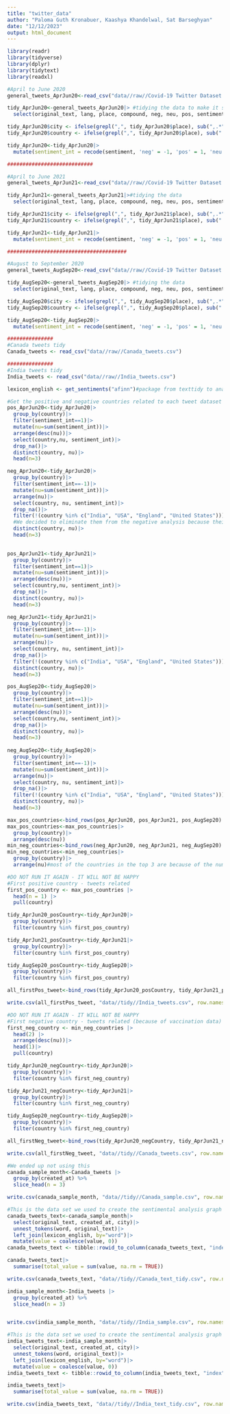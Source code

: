 ```yaml
---
title: "twitter_data"
author: "Paloma Guth Kronabuer, Kaashya Khandelwal, Sat Barseghyan"
date: "12/12/2023"
output: html_document
---
```


```r
library(readr)
library(tidyverse)
library(dplyr)
library(tidytext)
library(readxl)
```

```r
#April to June 2020
general_tweets_AprJun20<-read_csv("data//raw//Covid-19 Twitter Dataset (Apr-Jun 2020).csv")

tidy_AprJun20<-general_tweets_AprJun20|> #tidying the data to make it smaller and more readable
  select(original_text, lang, place, compound, neg, neu, pos, sentiment, created_at)

tidy_AprJun20$city <- ifelse(grepl(",", tidy_AprJun20$place), sub(",.*", "", tidy_AprJun20$place), NA)
tidy_AprJun20$country <- ifelse(grepl(",", tidy_AprJun20$place), sub(".*,\\s*", "", tidy_AprJun20$place), tidy_AprJun20$place)

tidy_AprJun20<-tidy_AprJun20|>
  mutate(sentiment_int = recode(sentiment, 'neg' = -1, 'pos' = 1, 'neu' = 0))

############################

#April to June 2021
general_tweets_AprJun21<-read_csv("data//raw//Covid-19 Twitter Dataset (Apr-Jun 2021).csv")

tidy_AprJun21<-general_tweets_AprJun21|>#tidying the data
  select(original_text, lang, place, compound, neg, neu, pos, sentiment, created_at)

tidy_AprJun21$city <- ifelse(grepl(",", tidy_AprJun21$place), sub(",.*", "", tidy_AprJun21$place), NA)
tidy_AprJun21$country <- ifelse(grepl(",", tidy_AprJun21$place), sub(".*,\\s*", "", tidy_AprJun21$place), tidy_AprJun21$place)

tidy_AprJun21<-tidy_AprJun21|>
  mutate(sentiment_int = recode(sentiment, 'neg' = -1, 'pos' = 1, 'neu' = 0))

#######################################

#August to September 2020
general_tweets_AugSep20<-read_csv("data//raw//Covid-19 Twitter Dataset (Aug-Sep 2020).csv")

tidy_AugSep20<-general_tweets_AugSep20|> #tidying the data
  select(original_text, lang, place, compound, neg, neu, pos, sentiment, created_at)

tidy_AugSep20$city <- ifelse(grepl(",", tidy_AugSep20$place), sub(",.*", "", tidy_AugSep20$place), NA)
tidy_AugSep20$country <- ifelse(grepl(",", tidy_AugSep20$place), sub(".*,\\s*", "", tidy_AugSep20$place), tidy_AugSep20$place)

tidy_AugSep20<-tidy_AugSep20|>
  mutate(sentiment_int = recode(sentiment, 'neg' = -1, 'pos' = 1, 'neu' = 0))

###############
#Canada tweets tidy
Canada_tweets <- read_csv("data//raw//Canada_tweets.csv")

###############
#India tweets tidy
India_tweets <- read_csv("data//raw//India_tweets.csv")


```

```r
lexicon_english <- get_sentiments("afinn")#package from texttidy to analyse sentimental data
```

```r
#Get the positive and negative countries related to each tweet dataset and at the end discover which countries had a more positive of negative feeling towrds covid vaccinations
pos_AprJun20<-tidy_AprJun20|>
  group_by(country)|>
  filter(sentiment_int==1)|>
  mutate(nu=sum(sentiment_int))|>
  arrange(desc(nu))|>
  select(country,nu, sentiment_int)|>
  drop_na()|>
  distinct(country, nu)|>
  head(n=3)

neg_AprJun20<-tidy_AprJun20|>
  group_by(country)|>
  filter(sentiment_int==-1)|>
  mutate(nu=sum(sentiment_int))|>
  arrange(nu)|>
  select(country, nu, sentiment_int)|>
  drop_na()|>
  filter(!(country %in% c("India", "USA", "England", "United States")))|>#since these countries are the biggest one in population they will be the top in both analysis
  #We decided to eliminate them from the negative analysis because their percentage in positive comments was higher than negative and they only were in the top because of their population size
  distinct(country, nu)|>
  head(n=3)
 

pos_AprJun21<-tidy_AprJun21|>
  group_by(country)|>
  filter(sentiment_int==1)|>
  mutate(nu=sum(sentiment_int))|>
  arrange(desc(nu))|>
  select(country,nu, sentiment_int)|>
  drop_na()|>
  distinct(country, nu)|>
  head(n=3)

neg_AprJun21<-tidy_AprJun21|>
  group_by(country)|>
  filter(sentiment_int==-1)|>
  mutate(nu=sum(sentiment_int))|>
  arrange(nu)|>
  select(country, nu, sentiment_int)|>
  drop_na()|>
  filter(!(country %in% c("India", "USA", "England", "United States")))|>
  distinct(country, nu)|>
  head(n=3)

pos_AugSep20<-tidy_AugSep20|>
  group_by(country)|>
  filter(sentiment_int==1)|>
  mutate(nu=sum(sentiment_int))|>
  arrange(desc(nu))|>
  select(country,nu, sentiment_int)|>
  drop_na()|>
  distinct(country, nu)|>
  head(n=3)
  
neg_AugSep20<-tidy_AugSep20|>
  group_by(country)|>
  filter(sentiment_int==-1)|>
  mutate(nu=sum(sentiment_int))|>
  arrange(nu)|>
  select(country, nu, sentiment_int)|>
  drop_na()|>
  filter(!(country %in% c("India", "USA", "England", "United States")))|>
  distinct(country, nu)|>
  head(n=3)

max_pos_countries<-bind_rows(pos_AprJun20, pos_AprJun21, pos_AugSep20)
max_pos_countries<-max_pos_countries|>
  group_by(country)|>
  arrange(desc(nu))
min_neg_countries<-bind_rows(neg_AprJun20, neg_AprJun21, neg_AugSep20)
min_neg_countries<-min_neg_countries|>
  group_by(country)|>
  arrange(nu)#most of the countries in the top 3 are because of the number of inhabitants - they ended up to be the same in both analysis
```


```r
#DO NOT RUN IT AGAIN - IT WILL NOT BE HAPPY
#First positive country - tweets related
first_pos_country <- max_pos_countries |>
  head(n = 1) |>
  pull(country)

tidy_AprJun20_posCountry<-tidy_AprJun20|>
  group_by(country)|>
  filter(country %in% first_pos_country)

tidy_AprJun21_posCountry<-tidy_AprJun21|>
  group_by(country)|>
  filter(country %in% first_pos_country)

tidy_AugSep20_posCountry<-tidy_AugSep20|>
  group_by(country)|>
  filter(country %in% first_pos_country)

all_firstPos_tweet<-bind_rows(tidy_AprJun20_posCountry, tidy_AprJun21_posCountry, tidy_AugSep20_posCountry)

write.csv(all_firstPos_tweet, "data//tidy//India_tweets.csv", row.names = FALSE) #writing it back to create a smaller dataset

```

```r
#DO NOT RUN IT AGAIN - IT WILL NOT BE HAPPY
#First negative country - tweets related (because of vaccination data)
first_neg_country <- min_neg_countries |>
  head(2) |>
  arrange(desc(nu))|>
  head(1)|>
  pull(country)

tidy_AprJun20_negCountry<-tidy_AprJun20|>
  group_by(country)|>
  filter(country %in% first_neg_country)

tidy_AprJun21_negCountry<-tidy_AprJun21|>
  group_by(country)|>
  filter(country %in% first_neg_country)

tidy_AugSep20_negCountry<-tidy_AugSep20|>
  group_by(country)|>
  filter(country %in% first_neg_country)

all_firstNeg_tweet<-bind_rows(tidy_AprJun20_negCountry, tidy_AprJun21_negCountry, tidy_AugSep20_negCountry)

write.csv(all_firstNeg_tweet, "data//tidy//Canada_tweets.csv", row.names = FALSE)# writing it to a csv to create a smaller and tidy dataset
```


```r
#We ended up not using this
canada_sample_month<-Canada_tweets |>
  group_by(created_at) %>%
  slice_head(n = 3)

write.csv(canada_sample_month, "data//tidy//Canada_sample.csv", row.names = FALSE)
```


```r
#This is the data set we used to create the sentimental analysis graph for Canada - here is all the modification (joins and other functions) e used
canada_tweets_text<-canada_sample_month|>
  select(original_text, created_at, city)|>
  unnest_tokens(word, original_text)|>
  left_join(lexicon_english, by="word")|>
  mutate(value = coalesce(value, 0))
canada_tweets_text <- tibble::rowid_to_column(canada_tweets_text, "index")

canada_tweets_text|>
  summarise(total_value = sum(value, na.rm = TRUE))

write.csv(canada_tweets_text, "data//tidy//Canada_text_tidy.csv", row.names = FALSE)
```


```r
india_sample_month<-India_tweets |>
  group_by(created_at) %>%
  slice_head(n = 3)


write.csv(india_sample_month, "data//tidy//India_sample.csv", row.names = FALSE)
```

```r
#This is the data set we used to create the sentimental analysis graph for India - here is all the modification (joins and other functions) we used
india_tweets_text<-india_sample_month|>
  select(original_text, created_at, city)|>
  unnest_tokens(word, original_text)|>
  left_join(lexicon_english, by="word")|>
  mutate(value = coalesce(value, 0))
india_tweets_text <- tibble::rowid_to_column(india_tweets_text, "index")

india_tweets_text|>
  summarise(total_value = sum(value, na.rm = TRUE))

write.csv(india_tweets_text, "data//tidy//India_text_tidy.csv", row.names = FALSE)
```






